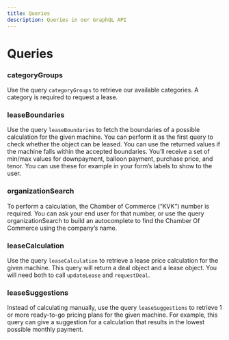 ```yaml
---
title: Queries
description: Queries in our GraphQL API
---
```


# Queries

### categoryGroups

Use the query `categoryGroups` to retrieve our available categories. A category is required to request a lease.

### leaseBoundaries

Use the query `leaseBoundaries` to fetch the boundaries of a possible calculation for the given machine. You can 
perform it as the first query to check whether the object can be leased. You can use the returned values if the 
machine falls within the accepted boundaries. You’ll receive a set of min/max values for downpayment, balloon payment, 
purchase price, and tenor. You can use these for example in your form’s labels to show to the user.

### organizationSearch 

To perform a calculation, the Chamber of Commerce (“KVK”) number is required. You can ask your end user for that 
number, or use the query organizationSearch to build an autocomplete to find the Chamber Of Commerce 
using the company’s name. 

### leaseCalculation 

Use the query `leaseCalculation` to retrieve a lease price calculation for the given machine. This query will 
return a deal object and a lease object. You will need both to call `updateLease` and `requestDeal`. 

### leaseSuggestions 

Instead of calculating manually, use the query `leaseSuggestions` to retrieve 1 or more ready-to-go pricing 
plans for the given machine. For example, this query can give a suggestion for a calculation that results in the 
lowest possible monthly payment. 
